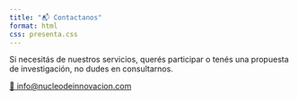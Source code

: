 ```yaml
---
title: "📬 Contactanos"
format: html
css: presenta.css
---
```


Si necesitás de nuestros servicios, querés participar o tenés una propuesta de investigación, no dudes en consultarnos.

::: contacto
[📩 info@nucleodeinnovacion.com](mailto:info@nucleodeinnovacion.com)
:::